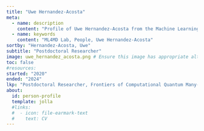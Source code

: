 ```yaml
---
title: "Uwe Hernandez-Acosta"
meta:
  - name: description
    content: "Profile of Uwe Hernandez-Acosta from the Machine Learning for Materials Design (ML4MD) Lab."
  - name: keywords
    content: "ML4MD Lab, People, Uwe Hernandez-Acosta"
sortby: "Hernandez-Acosta, Uwe"
subtitle: "Postdoctoral Researcher"
image: uwe_hernandez_acosta.png # Ensure this image has appropriate alt text if used directly in content
toc: false
#resources: 
started: "2020"
ended: "2024"
lkp: "Postdoctoral Researcher, Frontiers of Computational Quantum Many-Body Theory, Center for Advanced Systems Understanding, Helmholtz-Zentrum Dresden-Rossendorf, Germany"
about:
  id: person-profile
  template: jolla
  #links:
  #  - icon: file-earmark-text
  #    text: CV
---
```


:::{#person-profile}
:::

<!---
## Biography
## Experience
## Education
-->
